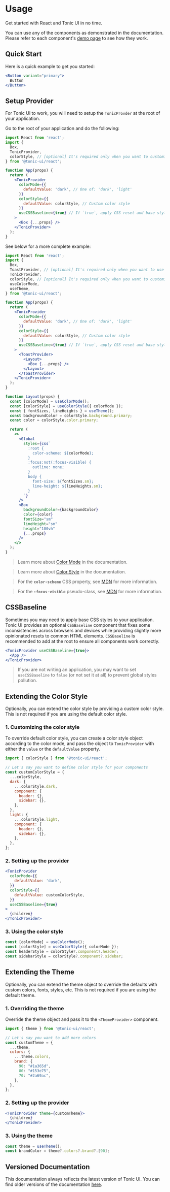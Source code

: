 # Usage

Get started with React and Tonic UI in no time.

You can use any of the components as demonstrated in the documentation. Please refer to each component's [demo page](../components/button) to see how they work.

## Quick Start

Here is a quick example to get you started:

```jsx
<Button variant="primary">
  Button
</Button>
```

## Setup Provider

For Tonic UI to work, you will need to setup the `TonicProvder` at the root of your application.

Go to the root of your application and do the following:

```jsx disabled
import React from 'react';
import {
  Box,
  TonicProvider,
  colorStyle, // [optional] It's required only when you want to customize the color style
} from '@tonic-ui/react';

function App(props) {
  return (
    <TonicProvider
      colorMode={{
        defaultValue: 'dark', // One of: 'dark', 'light'
      }}
      colorStyle={{
        defaultValue: colorStyle, // Custom color style
      }}
      useCSSBaseline={true} // If `true`, apply CSS reset and base styles
    >
      <Box {...props} />
    </TonicProvider>
  );
}
```

See below for a more complete example:

```jsx disabled
import React from 'react';
import {
  Box,
  ToastProvider, // [optional] It's required only when you want to use toast notification globally
  TonicProvider,
  colorStyle, // [optional] It's required only when you want to customize the color style
  useColorMode,
  useTheme,
} from '@tonic-ui/react';

function App(props) {
  return (
    <TonicProvider
      colorMode={{
        defaultValue: 'dark', // One of: 'dark', 'light'
      }}
      colorStyle={{
        defaultValue: colorStyle, // Custom color style
      }}
      useCSSBaseline={true} // If `true`, apply CSS reset and base styles
    >
      <ToastProvider>
        <Layout>
          <Box {...props} />
        </Layout>
      </ToastProvider>
    </TonicProvider>
  );
}

function Layout(props) {
  const [colorMode] = useColorMode();
  const [colorStyle] = useColorStyle({ colorMode });
  const { fontSizes, lineHeights } = useTheme();
  const backgroundColor = colorStyle.background.primary;
  const color = colorStyle.color.primary;

  return (
    <>
      <Global
        styles={css`
          :root {
            color-scheme: ${colorMode};
          }
          :focus:not(:focus-visible) {
            outline: none;
          }
          body {
            font-size: ${fontSizes.sm};
            line-height: ${lineHeights.sm};
          }
        `}
      />
      <Box
        backgroundColor={backgroundColor}
        color={color}
        fontSize="sm"
        lineHeight="sm"
        height="100vh"
        {...props}
      />
    </>
  );
}
```

> Learn more about [Color Mode](../components/color-mode) in the documentation.

> Learn more about [Color Style](../components/color-style) in the documentation.

> For the **`color-scheme`** CSS property, see [MDN](https://developer.mozilla.org/en-US/docs/Web/CSS/color-scheme) for more information.

> For the **`:focus-visible`** pseudo-class, see [MDN](https://developer.mozilla.org/en-US/docs/Web/CSS/:focus-visible) for more information.

## CSSBaseline

Sometimes you may need to apply base CSS styles to your application. Tonic UI provides an optional `CSSBaseline` component that fixes some inconsistencies across browsers and devices while providing slightly more opinionated resets to common HTML elements. `CSSBaseline` is recommended to add at the root to ensure all components work correctly.

```jsx disabled
<TonicProvider useCSSBaseline={true}>
  <App />
</TonicProvider>
```

> If you are not writing an application, you may want to set `useCSSBaseline` to `false` (or not set it at all) to prevent global styles pollution.

## Extending the Color Style

Optionally, you can extend the color style by providing a custom color style. This is not required if you are using the default color style.

### 1. Customizing the color style

To override default color style, you can create a color style object according to the color mode, and pass the object to `TonicProvider` with either the `value` or the `defaultValue` property.

```js
import { colorStyle } from '@tonic-ui/react';

// Let's say you want to define color style for your components
const customColorStyle = {
  ...colorStyle,
  dark: {
    ...colorStyle.dark,
    component: {
      header: {},
      sidebar: {},
    },
  },
  light: {
    ...colorStyle.light,
    component: {
      header: {},
      sidebar: {},
    },
  },
};
```

### 2. Setting up the provider

```jsx disabled
<TonicProvider
  colorMode={{
    defaultValue: 'dark',
  }}
  colorStyle={{
    defaultValue: customColorStyle,
  }}
  useCSSBaseline={true}
>
  {children}
</TonicProvider>
```

### 3. Using the color style

```jsx disabled
const [colorMode] = useColorMode();
const [colorStyle] = useColorStyle({ colorMode });
const headerStyle = colorStyle?.component?.header;
const sidebarStyle = colorStyle?.component?.sidebar;
```

## Extending the Theme

Optionally, you can extend the theme object to override the defaults with custom colors, fonts, styles, etc. This is not required if you are using the default theme.

### 1. Overriding the theme

Override the theme object and pass it to the `<ThemeProvider>` component.

```js
import { theme } from '@tonic-ui/react';

// Let's say you want to add more colors
const customTheme = {
  ...theme,
  colors: {
    ...theme.colors,
    brand: {
      90: "#1a365d",
      80: "#153e75",
      70: "#2a69ac",
    },
  },
};
```

### 2. Setting up the provider

```jsx disabled
<TonicProvider theme={customTheme}>
  {children}
</TonicProvider>
```

### 3. Using the theme

```jsx disabled
const theme = useTheme();
const brandColor = theme?.colors?.brand?.[90];
```

## Versioned Documentation

This documentation always reflects the latest version of Tonic UI. You can find older versions of the documentation [here](versions).
